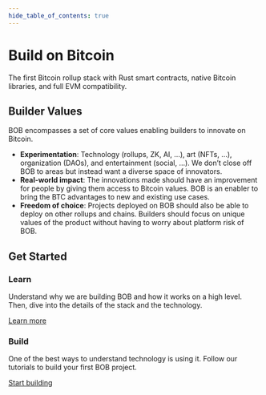 ```yaml
---
hide_table_of_contents: true
---
```


<div class="hero shadow--lw" style={{marginBottom: '2rem'}}>
  <div class="container">
    <h1 class="hero__title">Build on Bitcoin</h1>
    <p class="hero__subtitle">The first Bitcoin rollup stack with Rust smart contracts, native Bitcoin libraries, and full EVM compatibility.</p>
  </div>
</div>

## Builder Values

BOB encompasses a set of core values enabling builders to innovate on Bitcoin.

- **Experimentation**: Technology (rollups, ZK, AI, …), art (NFTs, …), organization (DAOs), and entertainment (social, …). We don’t close off BOB to areas but instead want a diverse space of innovators.
- **Real-world impact**: The innovations made should have an improvement for people by giving them access to Bitcoin values. BOB is an enabler to bring the BTC advantages to new and existing use cases.
- **Freedom of choice**: Projects deployed on BOB should also be able to deploy on other rollups and chains. Builders should focus on unique values of the product without having to worry about platform risk of BOB.

<div class="row" style={{marginTop: '2rem'}}>
  <div class="col">
    <h2>Get Started</h2>
  </div>
</div>
<div class="row">
    <div class="col">
        <div class="card">
            <div class="card__header">
              <h3>Learn</h3>
            </div>
            <div class="card__body">
              <p>
                Understand why we are building BOB and how it works on a high level. Then, dive into the details of the stack and the technology.
              </p>
            </div>
            <div class="card__footer">
                <a href="/docs/learn/introduction/ideal-l2" class="button button--block button--secondary">Learn more</a>
            </div>
        </div>
    </div>
    <div class="col">
        <div class="card">
            <div class="card__header">
              <h3>Build</h3>
            </div>
            <div class="card__body">
              <p>
                One of the best ways to understand technology is using it. Follow our tutorials to build your first BOB project.
              </p>
            </div>
            <div class="card__footer">
                <a href="/docs/build" class="button button--block button--primary">Start building</a>
            </div>
        </div>
    </div>
</div>
